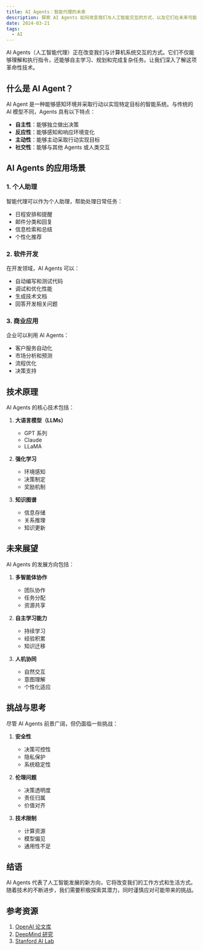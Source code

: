 ```yaml
---
title: AI Agents：智能代理的未来
description: 探索 AI Agents 如何改变我们与人工智能交互的方式，以及它们在未来可能带来的影响。
date: 2024-03-21
tags:
  - AI
---
```


AI Agents（人工智能代理）正在改变我们与计算机系统交互的方式。它们不仅能够理解和执行指令，还能够自主学习、规划和完成复杂任务。让我们深入了解这项革命性技术。

## 什么是 AI Agent？

AI Agent 是一种能够感知环境并采取行动以实现特定目标的智能系统。与传统的 AI 模型不同，Agents 具有以下特点：

- **自主性**：能够独立做出决策
- **反应性**：能够感知和响应环境变化
- **主动性**：能够主动采取行动实现目标
- **社交性**：能够与其他 Agents 或人类交互

## AI Agents 的应用场景

### 1. 个人助理

智能代理可以作为个人助理，帮助处理日常任务：

- 日程安排和提醒
- 邮件分类和回复
- 信息检索和总结
- 个性化推荐

### 2. 软件开发

在开发领域，AI Agents 可以：

- 自动编写和测试代码
- 调试和优化性能
- 生成技术文档
- 回答开发相关问题

### 3. 商业应用

企业可以利用 AI Agents：

- 客户服务自动化
- 市场分析和预测
- 流程优化
- 决策支持

## 技术原理

AI Agents 的核心技术包括：

1. **大语言模型（LLMs）**

   - GPT 系列
   - Claude
   - LLaMA

2. **强化学习**

   - 环境感知
   - 决策制定
   - 奖励机制

3. **知识图谱**
   - 信息存储
   - 关系推理
   - 知识更新

## 未来展望

AI Agents 的发展方向包括：

1. **多智能体协作**

   - 团队协作
   - 任务分配
   - 资源共享

2. **自主学习能力**

   - 持续学习
   - 经验积累
   - 知识迁移

3. **人机协同**
   - 自然交互
   - 意图理解
   - 个性化适应

## 挑战与思考

尽管 AI Agents 前景广阔，但仍面临一些挑战：

1. **安全性**

   - 决策可控性
   - 隐私保护
   - 系统稳定性

2. **伦理问题**

   - 决策透明度
   - 责任归属
   - 价值对齐

3. **技术限制**
   - 计算资源
   - 模型偏见
   - 通用性不足

## 结语

AI Agents 代表了人工智能发展的新方向，它将改变我们的工作方式和生活方式。随着技术的不断进步，我们需要积极探索其潜力，同时谨慎应对可能带来的挑战。

## 参考资源

1. [OpenAI 论文库](https://openai.com/research)
2. [DeepMind 研究](https://deepmind.com/research)
3. [Stanford AI Lab](https://ai.stanford.edu/)
